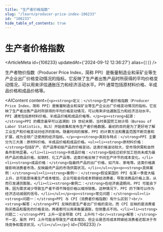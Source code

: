 ```yaml
---
title: "生产者价格指数"
slug: "/learn/producer-price-index-106233"
id: "106233"
hide_table_of_contents: true
---
```



# 生产者价格指数

<ArticleMeta id={106233} updatedAt={'2024-09-12 12:36:27'} alias={`[]`} />
<div className='border-solid border-b border-t-0 my-4 border-[var(--ifm-color-gray-300)]' />

生产者物价指数（Producer Price Index，简称 PPI）是衡量制造业和采矿业等生产企业出厂价格变动情况的指标。它反映了生产者出售产品时所获得的平均价格变动情况，可以用来评估通胀压力和经济活动水平。PPI 通常包括原材料价格、半成品价格和成品价格等。

<AIContent content={`<p><strong>定义：</strong>生产者价格指数（Producer Price Index，简称 PPI）是衡量制造业和采矿业等生产企业出厂价格变动情况的指标。它反映了生产者出售产品时所获得的平均价格变动情况，可以用来评估通胀压力和经济活动水平。PPI 通常包括原材料价格、半成品价格和成品价格等。</p><p><strong>起源：</strong>PPI 的概念最早可以追溯到 19 世纪末期，当时美国劳工统计局（Bureau of Labor Statistics, BLS）开始收集和发布生产者价格数据。最初的目的是为了更好地了解工业生产和价格变动对经济的影响。随着时间的推移，PPI 的计算方法和覆盖范围不断完善和扩展，成为全球广泛使用的经济指标。</p><p><strong>类别与特点：</strong>PPI 主要分为三大类：原材料价格、半成品价格和成品价格。<ul><li><strong>原材料价格：</strong>包括矿产、农产品等初级产品的价格变动。这类价格波动较大，受市场供需和自然条件影响显著。</li><li><strong>半成品价格：</strong>指经过初步加工但尚未成为最终产品的商品价格，如钢材、化工产品等。这类价格反映了中间生产环节的成本变化。</li><li><strong>成品价格：</strong>指最终产品的出厂价格，如汽车、家电等。这类价格直接影响消费者市场，反映最终产品的市场供需状况。</li></ul></p><p><strong>具体案例：</strong><ul><li><strong>案例一：</strong>假设某国的 PPI 在某一季度大幅上升，这可能意味着生产成本增加，企业可能会将成本转嫁给消费者，导致消费品价格上涨，从而引发通货膨胀。</li><li><strong>案例二：</strong>在经济衰退期间，PPI 可能会下降，因为需求减少导致生产者不得不降低价格以维持销售。这种情况下，PPI 的下降可以作为经济活动减弱的信号。</li></ul></p><p><strong>常见问题：</strong><ul><li><strong>问题一：</strong>PPI 与 CPI（消费者价格指数）有什么区别？<br/><strong>解答：</strong>PPI 反映的是生产者出厂价格的变动，而 CPI 反映的是消费者购买商品和服务的价格变动。两者都可以用来衡量通胀，但侧重点不同。</li><li><strong>问题二：</strong>PPI 上升一定会导致 CPI 上升吗？<br/><strong>解答：</strong>不一定。虽然 PPI 上升可能会导致生产成本增加，但企业是否将成本转嫁给消费者还取决于市场竞争和需求状况。</li></ul></p>`} id={106233} />
